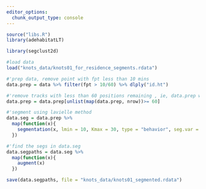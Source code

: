 ```yaml
---
editor_options: 
  chunk_output_type: console
---
```

```r
source("libs.R")
library(adehabitatLT)

library(segclust2d)

```

```r
#load data
load("knots_data/knots01_for_residence_segments.rdata")
```

```r
#'prep data, remove point with fpt less than 10 mins
data.prep = data %>% filter(fpt > 10/60) %>% dlply("id.ht")

#'remove tracks with less than 60 positions remaining , ie, data.prep with less than 60 positions
data.prep = data.prep[unlist(map(data.prep, nrow))>= 60]
```

```r
#'segment using lavielle method
data.seg = data.prep %>%
  map(function(x){
    segmentation(x, lmin = 10, Kmax = 30, type = "behavior", seg.var = "fpt")
  })
```

```r
#'find the segs in data.seg
data.segpaths = data.seg %>%
  map(function(x){
    augment(x)
  })
```

```r
save(data.segpaths, file = "knots_data/knots01_segmented.rdata")
```
